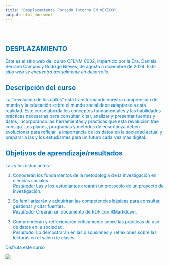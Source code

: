 ---
title: "Desplazamiento Forzado Interno EN mÉXICO"
output: html_document
---

<style type="text/css">

h1.title {
  color: #0077C8; /* Azul claro - cambia a cualquier color que desees */
}

.title {
  display: none;
}

#getting-started img {
  margin-right: 10px;
}

.custom-color {
  color: #4CAF50; 
}

.navbar {
  background-color:  #0077C8; /* Cambia este valor para ajustar el color del cintillo */
  border-color: #0077C8; /* Opcional: cambia también el color del borde si es necesario */
}

.navbar-default .navbar-nav > li > a {
  color: #333333; /* Cambia este valor para ajustar el color del texto en las etiquetas de las secciones */
}

</style>

<div class="row" style="padding-top: 30px;">
<div class="col-sm-6" style="color:#0077C8;">

# **DESPLAZAMIENTO**

Este es el sitio web del curso CFLNM 0032, impartido por la Dra. Daniela Serrano Campos y Rodrigo Nieves, de agosto a diciembre de 2024. *Este sitio web se encuentra actualmente en desarrollo.*

## Descripción del curso

La "revolución de los datos" está transformando nuestra comprensión del mundo y la educación sobre el mundo social debe adaptarse a esta realidad. Este curso aborda los conceptos fundamentales y las habilidades prácticas necesarias para consultar, citar, analizar y presentar fuentes y datos, incorporando las herramientas y prácticas que esta revolución trae consigo. Los planes, programas y métodos de enseñanza deben evolucionar para reflejar la importancia de los datos en la sociedad actual y preparar a las y los estudiantes para un futuro cada vez más digital.

## Objetivos de aprendizaje/resultados
Las y los estudiantes:

1. Conocerán los fundamentos de la metodología de la investigación en ciencias sociales.  
*Resultado:* Las y los estudiantes crearán un protocolo de un proyecto de investigación. 

2. Se familiarizarán y adquirirán las competencias básicas para consultar, gestionar y citar fuentes.  
*Resultado:* Crearán un documento de PDF con RMarkdown,

3. Comprenderán y reflexionarán críticamente sobre las prácticas de uso de datos en la sociedad.  
*Resultado:* Lo demostrarán en las discusiones y reflexiones sobre las lecturas en el salón de clases.


Disfruta este curso


</div>
<div class="col-sm-6">

<!-- ### [Crump Lab: Human Cognition and Performance](https://crumplab.github.io) -->

<!-- <a href = "https://crumplab.github.io"> -->
![](images/logo.png)
</a>
</div>
